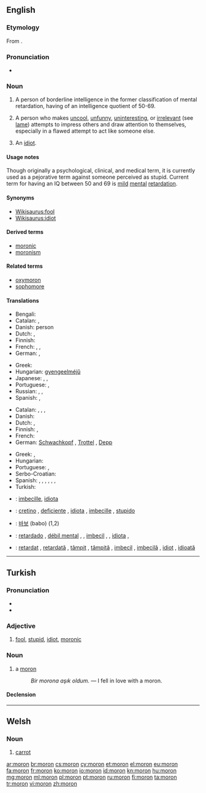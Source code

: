 {{also|mörön}}
==English==

{{wikipedia|Moron (psychology)}}

===Etymology===
From {{etyl|grc|en}} {{term|μωρός|lang=grc||foolish, dull|tr=moros}}.

===Pronunciation===
* {{IPA|/mɔrɒn/}}

===Noun===
{{en-noun}}

# {{context|obsolete|lang=en}} A person of borderline intelligence in the former classification of mental retardation, having of an intelligence quotient of 50-69.
# {{context|informal|lang=en}} A person who makes [[uncool]], [[unfunny]], [[uninteresting]], or [[irrelevant]] (see [[lame]]) attempts to impress others and draw attention to themselves, especially in a flawed attempt to act like someone else.
# {{context|slang|lang=en}} An [[idiot]].

====Usage notes====
Though originally a psychological, clinical, and medical term, it is currently used as a pejorative term against someone perceived as stupid. Current term for having an IQ between 50 and 69 is [[mild]] [[mental]] [[retardation]].

====Synonyms====
* [[Wikisaurus:fool]]
* [[Wikisaurus:idiot]]

====Derived terms====
* [[moronic]]
* [[moronism]]

====Related terms====
* [[oxymoron]]
* [[sophomore]]

====Translations====
{{trans-top|person of borderline intelligence}}
* Bengali: {{t-|bn|বোকা|tr=boka|sc=Beng}}
* Catalan: {{t-|ca|imbècil|m|f}}, {{t-|ca|retardat}}
* Danish: {{t+|da|debil}} person
* Dutch: {{t+|nl|idioot}}, {{t+|nl|mongool}}
* Finnish: {{t-|fi|lievästi}} {{t+|fi|kehitysvammainen}}
* French: {{t+|fr|attardé}}, {{t+|fr|crétin|m}}, {{t|fr|demeuré|m}}
* German: {{t-|de|Schwachsinniger|m}},  {{t+|de|Schwachkopf|m}}
{{trans-mid}}
* Greek: {{t+|el|καθυστερημένος|tr=kathysteriménos}}
* Hungarian: [[gyengeelméjű]]
* Japanese: {{t-|ja|低能者|tr=ていのうしゃ, teinōsha}},  {{t+|ja|間抜け|tr=まぬけ, manuke}},  {{t-|ja|頓痴気|tr=とんちき, tonchiki}}
* Portuguese: {{t+|pt|retardado}}, {{t+|pt|débil mental}}
* Russian: {{t+|ru|дебил|m|tr=debíl}},  {{t+|ru|придурок|m|tr=pridúrok}}, {{t+|ru|кретин|m|tr=kretín|sc=Cyrl}}
* Spanish: {{t-|es|retrasado|m}}, {{t-|es|retrasada|f}}
{{trans-bottom}}

{{trans-top|person who makes uncool attempts to impress others}}
* Catalan: {{t-|ca|imbècil|m|f}}, {{t-|ca|subnormal|m|f}}, {{t-|ca|retardat}}, {{t-|ca|idiota|m|f}}
* Danish: {{t-|da|tåbe|c}}
* Dutch: {{t-|nl|mogool}}, {{t+|nl|mongol}}
* Finnish: {{t+|fi|hölmö}}, {{t+|fi|tollo}}
* French: {{t|fr|andouille|f}}
* German: [[Schwachkopf]] {{m}}, [[Trottel]] {{m}}, [[Depp]] {{m}}
{{trans-mid}}
* Greek: {{t+|el|βλαμμένος|tr=vlamménos}},  {{t+|el|κρετίνος|m|tr=kretinos}}
* Hungarian: {{t+|hu|hülye}}
* Portuguese: {{t+|pt|babaca}}, {{t+|pt|otário}}
* Serbo-Croatian: {{t-|sh|budala|f}}
* Spanish: {{t+|es|subnormal|m|f}}, {{t-|es|retrasado|m}}, {{t-|es|retardado|m}}, {{t-|es|débil mental|m|f}}, {{t+|es|imbécil|m|f}}, {{t+|es|idiota|m|f}}, {{t+|es|baboso|m}}
* Turkish: {{t+|tr|moron}}
{{trans-bottom}}
{{trans-see|idiot}}

{{checktrans-top}}
* {{ttbc|ia}}: [[imbecille]], [[idiota]]
* {{ttbc|it}}: [[cretino]] {{m}}, [[deficiente]] {{m}}, [[idiota]] {{m}}, [[imbecille]] {{m}}, [[stupido]] {{m}}
{{trans-mid}}
* {{ttbc|ko}}: [[바보]] (babo) (1,2)
* {{ttbc|pt}}: [[retardado]] {{m}}, [[débil mental]] {{m}}, {{f}}, [[imbecil]] {{m}}, {{f}}, [[idiota]] {{m}}, {{f}}
* {{ttbc|ro}}: [[retardat]] {{m}}, [[retardată]] {{f}}, [[tâmpit]] {{m}}, [[tâmpită]] {{f}}, [[imbecil]] {{m}}, [[imbecilă]] {{f}}, [[idiot]] {{m}}, [[idioată]] {{f}}
{{trans-bottom}}

----

==Turkish==

===Pronunciation===
* {{IPA|[moɾˈon]|lang=tr}}
* {{hyphenation|mo|ron}}

===Adjective===
{{tr-adj}}

# [[fool]], [[stupid]], [[idiot]], [[moronic]]

===Noun===
{{tr-noun|u|lar}}

# a [[moron]]
#: ''Bir morona aşık oldum.'' — I fell in love with a moron.

====Declension====
{{tr-noun-c|o|d}}

----

==Welsh==

===Noun===
{{head|cy|noun|g=f|singular|moronen}}

# [[carrot]]

[[ar:moron]]
[[br:moron]]
[[cs:moron]]
[[cy:moron]]
[[et:moron]]
[[el:moron]]
[[eu:moron]]
[[fa:moron]]
[[fr:moron]]
[[ko:moron]]
[[io:moron]]
[[id:moron]]
[[kn:moron]]
[[hu:moron]]
[[mg:moron]]
[[ml:moron]]
[[pl:moron]]
[[pt:moron]]
[[ru:moron]]
[[fi:moron]]
[[ta:moron]]
[[tr:moron]]
[[vi:moron]]
[[zh:moron]]